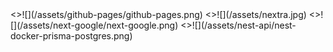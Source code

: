 
<Cards num={2}>
  <Card image arrow title="Cómo desplegar un sitio nextjs-nextra en github-pages" href="/github-pages">
    <>![](/assets/github-pages/github-pages.png)</>
  </Card>
  <Card image arrow title="Como crear un sitio con next.js y nextra compatible con github-pages" href="/next-nextra">
    <>![](/assets/nextra.jpg)</>
  </Card>
  <Card image arrow title="Desplegar Nextjs en Google Cloud Platform" href="/nextjs-gcp">
    <>![](/assets/next-google/next-google.png)</>
  </Card>
  <Card image arrow title="Api rest con NestJS, Docker, Prisma y Postgres" href="/nestjs-project">
    <>![](/assets/nest-api/nest-docker-prisma-postgres.png)</>
  </Card>
</Cards>
